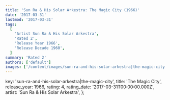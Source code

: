 ```yaml
---
title: 'Sun Ra & His Solar Arkestra: The Magic City (1966)'
date: '2017-03-31'
lastmod: '2017-03-31'
tags:
  [
    'Artist Sun Ra & His Solar Arkestra',
    'Rated 2',
    'Release Year 1966',
    'Release Decade 1960',
  ]
summary: 'Rated 2'
authors: ['default']
images: ['/content/images/sun-ra-and-his-solar-arkestra|the-magic-city.jpg']
---
```


  key: 'sun-ra-and-his-solar-arkestra|the-magic-city',
  title: 'The Magic City',
  release_year: 1966,
  rating: 4,
  rating_date: '2017-03-31T00:00:00.000Z',
  artist: 'Sun Ra & His Solar Arkestra',
};

<MusicRating data={data} />
